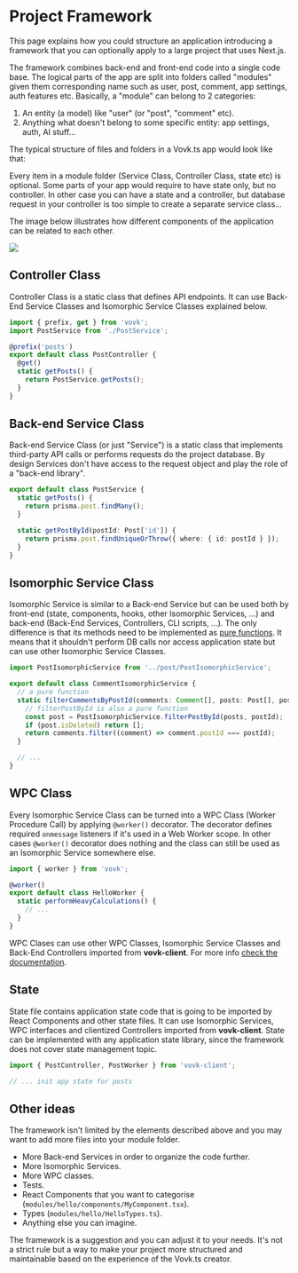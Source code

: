 
# Project Framework

This page explains how you could structure an application introducing a framework that you can optionally apply to a large project that uses Next.js.

The framework combines back-end and front-end code into a single code base. The logical parts of the app are split into folders called "modules" given them corresponding name such as user, post, comment, app settings, auth features etc. Basically, a "module" can belong to 2 categories:

1. An entity (a model) like "user" (or "post", "comment" etc).
1. Anything what doesn't belong to some specific entity: app settings, auth, AI stuff...

The typical structure of files and folders in a Vovk.ts app would look like that:

<FileTree>
  <FileTree.Folder name="src" defaultOpen>
    <FileTree.Folder name="modules" defaultOpen>
      <FileTree.Folder name="hello" defaultOpen>
        <FileTree.File name="HelloState.ts" />
        <FileTree.File name="HelloService.ts" />
        <FileTree.File name="HelloIsomorphicService.ts" />
        <FileTree.File name="HelloWorker.ts" />
        <FileTree.File name="HelloState.ts" />
      </FileTree.Folder>
      <FileTree.Folder name="app" defaultOpen>
        <FileTree.File name="AppState.ts" />
        <FileTree.File name="AppState.ts" />
      </FileTree.Folder>
      <FileTree.Folder name="auth" defaultOpen>
        <FileTree.File name="AuthState.ts" />
        <FileTree.File name="AuthService.ts" />
        <FileTree.File name="AuthController.ts" />
      </FileTree.Folder>
      <FileTree.Folder name="user" defaultOpen>
        <FileTree.File name="UserState.ts" />
        <FileTree.File name="UserService.ts" />
        <FileTree.File name="UserController.ts" />
        <FileTree.File name="UserIsomorphicService.ts" />
      </FileTree.Folder>
      <FileTree.Folder name="post" defaultOpen>
        <FileTree.File name="PostState.ts" />
        <FileTree.File name="PostService.ts" />
        <FileTree.File name="PostIsomorphicService.ts" />
        <FileTree.File name="PostController.ts" />
      </FileTree.Folder>
      <FileTree.Folder name="comment" defaultOpen>
        <FileTree.File name="CommentState.ts" />
        <FileTree.File name="CommentService.ts" />
        <FileTree.File name="CommentController.ts" />
      </FileTree.Folder>
    </FileTree.Folder>
  </FileTree.Folder>
</FileTree>

Every item in a module folder (Service Class, Controller Class, state etc) is optional. Some parts of your app would require to have state only, but no controller.
In other case you can have a state and a controller, but database request in your controller is too simple to create a separate service class...

The image below illustrates how different components of the application can be related to each other.

<img src="vovk-framework.svg" className="dark:invert" />

## Controller Class

Controller Class is a static class that defines API endpoints. It can use Back-End Service Classes and Isomorphic Service Classes explained below.

```ts filename="/src/modules/post/PostController.ts"
import { prefix, get } from 'vovk';
import PostService from './PostService';

@prefix('posts')
export default class PostController {
  @get()
  static getPosts() {
    return PostService.getPosts();
  }
}
```

## Back-end Service Class

Back-end Service Class (or just "Service") is a static class that implements third-party API calls or performs requests do the project database.
By design Services don't have access to the request object and play the role of a "back-end library".

```ts filename="/src/modules/post/PostService.ts"
export default class PostService {
  static getPosts() {
    return prisma.post.findMany();
  }

  static getPostById(postId: Post['id']) {
    return prisma.post.findUniqueOrThrow({ where: { id: postId } });
  }
}
```

## Isomorphic Service Class

Isomorphic Service is similar to a Back-end Service but can be used both by front-end (state, components, hooks, other Isomorphic Services, ...) and back-end (Back-End Services, Controllers, CLI scripts, ...).
The only difference is that its methods need to be implemented as [pure functions](https://en.wikipedia.org/wiki/Pure_function). It means that it shouldn't perform DB calls nor access application state but can use other Isomorphic Service Classes.

```ts filename="/src/modules/comment/CommentIsomorphicService.ts"
import PostIsomorphicService from '../post/PostIsomorphicService';

export default class CommentIsomorphicService {
  // a pure function
  static filterCommentsByPostId(comments: Comment[], posts: Post[], postId: Post['id']) {
    // filterPostById is also a pure function
    const post = PostIsomorphicService.filterPostById(posts, postId);
    if (post.isDeleted) return [];
    return comments.filter((comment) => comment.postId === postId);
  }

  // ...
}
```

## WPC Class

Every Isomorphic Service Class can be turned into a WPC Class (Worker Procedure Call) by applying `@worker()` decorator.
The decorator defines required `onmessage` listeners if it's used in a Web Worker scope.
In other cases `@worker()` decorator does nothing and the class can still be used as an Isomorphic Service somewhere else.

```ts filename="/src/modules/hello/HelloWorker.ts"
import { worker } from 'vovk';

@worker()
export default class HelloWorker {
  static performHeavyCalculations() {
    // ...
  }
}
```

WPC Clases can use other WPC Classes, Isomorphic Service Classes and Back-End Controllers imported from **vovk-client**. For more info [check the documentation](./worker).

## State

State file contains application state code that is going to be imported by React Components and other state files. It can use Isomorphic Services, WPC interfaces and clientized Controllers imported from **vovk-client**.
State can be implemented with any application state library, since the framework does not cover state management topic.

```ts filename="/src/modules/post/PostState.ts"
import { PostController, PostWorker } from 'vovk-client';

// ... init app state for posts
```

## Other ideas

The framework isn't limited by the elements described above and you may want to add more files into your module folder.

- More Back-end Services in order to organize the code further.
- More Isomorphic Services.
- More WPC classes.
- Tests.
- React Components that you want to categorise (`modules/hello/components/MyComponent.tsx`).
- Types (`modules/hello/HelloTypes.ts`).
- Anything else you can imagine.

The framework is a suggestion and you can adjust it to your needs. It's not a strict rule but a way to make your project more structured and maintainable based on the experience of the Vovk.ts creator.

